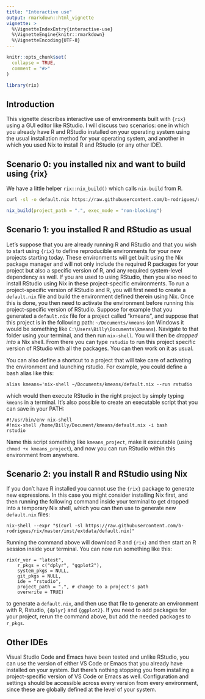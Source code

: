 ```yaml
---
title: "Interactive use"
output: rmarkdown::html_vignette
vignette: >
  %\VignetteIndexEntry{interactive-use}
  %\VignetteEngine{knitr::rmarkdown}
  %\VignetteEncoding{UTF-8}
---
```


```r
knitr::opts_chunk$set(
  collapse = TRUE,
  comment = "#>"
)
```

```r
library(rix)
```

<!-- WARNING - This vignette is generated by {fusen} from dev/interactive_use.Rmd: do not edit by hand -->

## Introduction

This vignette describes interactive use of environments built with `{rix}` using
a GUI editor like RStudio. I will discuss two scenarios: one in which you
already have R and RStudio installed on your operating system using the usual
installation method for your operating system, and another in which you used Nix
to install R and RStudio (or any other IDE).


## Scenario 0: you installed nix and want to build using {rix}

We have a little helper `rix::nix_build()` which calls `nix-build` from R.


```sh
curl -sl -o default.nix https://raw.githubusercontent.com/b-rodrigues/rix/master/inst/extdata/default.nix
```

```r
nix_build(project_path = ".", exec_mode = "non-blocking")
```

## Scenario 1: you installed R and RStudio as usual

Let's suppose that you are already running R and RStudio and that you wish to
start using `{rix}` to define reproducible environments for your new projects
starting today. These environments will get built using the Nix package manager
and will not only include the required R packages for your project but also a
specific version of R, and any required system-level dependency as well. If you
are used to using RStudio, then you also need to install RStudio using Nix in
these project-specific environments. To run a project-specific version of
RStudio and R, you will first need to create a `default.nix` file and build the
environment defined therein using Nix. Once this is done, you then need to
activate the environment before running this project-specific version of
RStudio. Suppose for example that you generated a `default.nix` file for a
project called "kmeans", and suppose that this project is in the following path:
`~/Documents/kmeans` (on Windows it would be something like
`C:\Users\Billy\Documents\kmeans`). Navigate to that folder using your terminal,
and then run `nix-shell`. You will then be *dropped into* a Nix shell. From
there you can type `rstudio` to run this project specific version of RStudio
with all the packages. You can then work on it as usual.

You can also define a shortcut to a project that will take care of activating
the environment and launching rstudio. For example, you could define a bash
alias like this:

    alias kmeans='nix-shell ~/Documents/kmeans/default.nix --run rstudio

which would then execute RStudio in the right project by simply typing `kmeans`
in a terminal. It's also possible to create an executable script that you can
save in your PATH:

    #!/usr/bin/env nix-shell
    #!nix-shell /home/Billy/Document/kmeans/default.nix -i bash
    rstudio

Name this script something like `kmeans_project`, make it executable (using
`chmod +x kmeans_project`), and now you can run RStudio within this environment
from anywhere.


## Scenario 2: you install R and RStudio using Nix

If you don't have R installed you cannot use the `{rix}` package to generate new
expressions. In this case you might consider installing Nix first, and then
running the following command inside your terminal to get dropped into a
temporary Nix shell, which you can then use to generate new `default.nix` files:

    nix-shell --expr "$(curl -sl https://raw.githubusercontent.com/b-rodrigues/rix/master/inst/extdata/default.nix)"

Running the command above will download R and `{rix}` and then start an R
session inside your terminal. You can now run something like this:

    rix(r_ver = "latest",
        r_pkgs = c("dplyr", "ggplot2"),
        system_pkgs = NULL,
        git_pkgs = NULL,
        ide = "rstudio",
        project_path = ".", # change to a project's path
        overwrite = TRUE)

to generate a `default.nix`, and then use that file to generate an environment
with R, Rstudio, `{dplyr}` and `{ggplot2}`. If you need to add packages for your
project, rerun the command above, but add the needed packages to `r_pkgs`.


## Other IDEs

Visual Studio Code and Emacs have been tested and unlike RStudio, you can use
the version of either VS Code or Emacs that you already have installed on your
system. But there's nothing stopping you from installing a project-specific
version of VS Code or Emacs as well. Configuration and settings should be
accessible across every version from every environment, since these are globally
defined at the level of your system.

